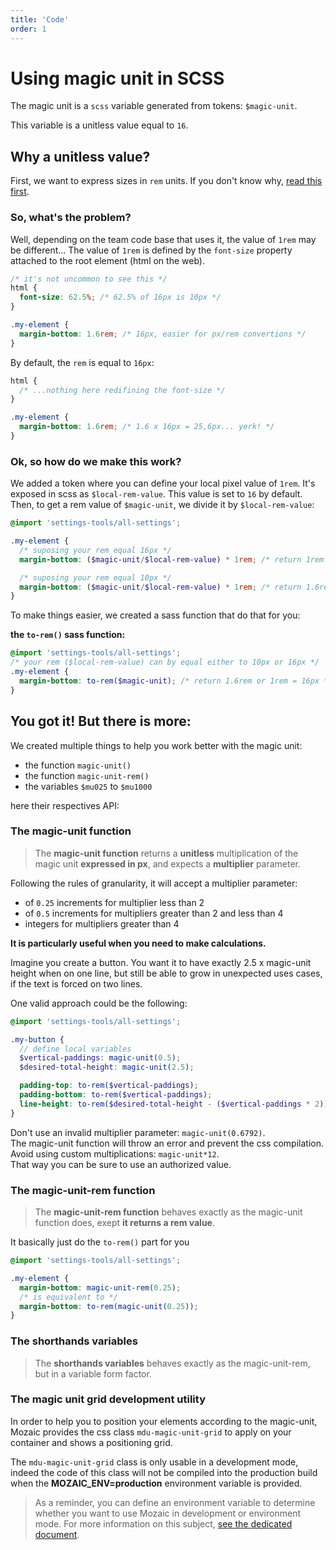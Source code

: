 ```yaml
---
title: 'Code'
order: 1
---
```


# Using magic unit in SCSS

The magic unit is a `scss` variable generated from tokens: `$magic-unit`.

This variable is a unitless value equal to `16`.

## Why a unitless value?

First, we want to express sizes in `rem` units.
If you don't know why, [read this first](https://www.sitepoint.com/understanding-and-using-rem-units-in-css/).

### So, what's the problem?

Well, depending on the team code base that uses it, the value of `1rem` may be different... The value of `1rem` is defined by the `font-size` property attached to the root element (html on the web).

```scss
/* it's not uncommon to see this */
html {
  font-size: 62.5%; /* 62.5% of 16px is 10px */
}

.my-element {
  margin-bottom: 1.6rem; /* 16px, easier for px/rem convertions */
}
```

By default, the `rem` is equal to `16px`:

```scss
html {
  /* ...nothing here redifining the font-size */
}

.my-element {
  margin-bottom: 1.6rem; /* 1.6 x 16px = 25,6px... yerk! */
}
```

### Ok, so how do we make this work?

We added a token where you can define your local pixel value of `1rem`. It's exposed in scss as `$local-rem-value`. This value is set to `16` by default. Then, to get a rem value of `$magic-unit`, we divide it by `$local-rem-value`:

```scss
@import 'settings-tools/all-settings';

.my-element {
  /* suposing your rem equal 16px */
  margin-bottom: ($magic-unit/$local-rem-value) * 1rem; /* return 1rem = 16px */

  /* suposing your rem equal 10px */
  margin-bottom: ($magic-unit/$local-rem-value) * 1rem; /* return 1.6rem = 16px */
}
```

To make things easier, we created a sass function that do that for you:

**the `to-rem()` sass function:**

```scss
@import 'settings-tools/all-settings';
/* your rem ($local-rem-value) can by equal either to 10px or 16px */
.my-element {
  margin-bottom: to-rem($magic-unit); /* return 1.6rem or 1rem = 16px */
}
```

## You got it! But there is more:

We created multiple things to help you work better with the magic unit:

- the function `magic-unit()`
- the function `magic-unit-rem()`
- the variables `$mu025` to `$mu1000`

here their respectives API:

### The magic-unit function

> The **magic-unit function** returns a **unitless** multiplication of the magic unit **expressed in px**, and expects a **multiplier** parameter.

Following the rules of granularity, it will accept a multiplier parameter:

- of `0.25` increments for multiplier less than 2
- of `0.5` increments for multipliers greater than 2 and less than 4
- integers for multipliers greater than 4

**It is particularly useful when you need to make calculations.**

Imagine you create a button. You want it to have exactly 2.5 x magic-unit height when on one line, but still be able to grow in unexpected uses cases, if the text is forced on two lines.

One valid approach could be the following:

```scss
@import 'settings-tools/all-settings';

.my-button {
  // define local variables
  $vertical-paddings: magic-unit(0.5);
  $desired-total-height: magic-unit(2.5);

  padding-top: to-rem($vertical-paddings);
  padding-bottom: to-rem($vertical-paddings);
  line-height: to-rem($desired-total-height - ($vertical-paddings * 2));
}
```

<Hint type="dont">
    <HintItem dont>
        Don't use an invalid multiplier parameter: <code>magic-unit(0.6792)</code>. <br />The magic-unit function will throw an error and prevent the css compilation.
    </HintItem>
    <HintItem dont>
        Avoid using custom multiplications: <code>magic-unit*12</code>. <br /> That way you can be sure to use an authorized value.
    </HintItem>
</Hint>

### The magic-unit-rem function

> The **magic-unit-rem function** behaves exactly as the magic-unit function does, exept **it returns a rem value**.

It basically just do the `to-rem()` part for you

```scss
@import 'settings-tools/all-settings';

.my-element {
  margin-bottom: magic-unit-rem(0.25);
  /* is equivalent to */
  margin-bottom: to-rem(magic-unit(0.25));
}
```

### The shorthands variables

> The **shorthands variables** behaves exactly as the magic-unit-rem, but in a variable form factor.

### The magic unit grid development utility

In order to help you to position your elements according to the magic-unit, Mozaic provides the css class `mdu-magic-unit-grid` to apply on your container and shows a positioning grid.

The `mdu-magic-unit-grid` class is only usable in a development mode, indeed the code of this class will not be compiled into the production build when the **MOZAIC_ENV=production** environment variable is provided.

<Preview path="mdu-magic-unit-grid" />

> As a reminder, you can define an environment variable to determine whether you want to use Mozaic in development or environment mode. For more information on this subject, [see the dedicated document](/GetStarted/Developers/Installation/postcss/#compiling-for-production).
